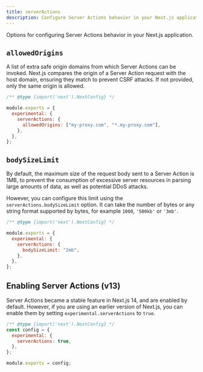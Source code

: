 ```yaml
---
title: serverActions
description: Configure Server Actions behavior in your Next.js application.
---
```


Options for configuring Server Actions behavior in your Next.js application.

## `allowedOrigins`

A list of extra safe origin domains from which Server Actions can be invoked. Next.js compares the origin of a Server Action request with the host domain, ensuring they match to prevent CSRF attacks. If not provided, only the same origin is allowed.

```js filename="next.config.js"
/** @type {import('next').NextConfig} */

module.exports = {
  experimental: {
    serverActions: {
      allowedOrigins: ["my-proxy.com", "*.my-proxy.com"],
    },
  },
};
```

## `bodySizeLimit`

By default, the maximum size of the request body sent to a Server Action is 1MB, to prevent the consumption of excessive server resources in parsing large amounts of data, as well as potential DDoS attacks.

However, you can configure this limit using the `serverActions.bodySizeLimit` option. It can take the number of bytes or any string format supported by bytes, for example `1000`, `'500kb'` or `'3mb'`.

```js filename="next.config.js"
/** @type {import('next').NextConfig} */

module.exports = {
  experimental: {
    serverActions: {
      bodySizeLimit: "2mb",
    },
  },
};
```

## Enabling Server Actions (v13)

Server Actions became a stable feature in Next.js 14, and are enabled by default. However, if you are using an earlier version of Next.js, you can enable them by setting `experimental.serverActions` to `true`.

```js filename="next.config.js"
/** @type {import('next').NextConfig} */
const config = {
  experimental: {
    serverActions: true,
  },
};

module.exports = config;
```
